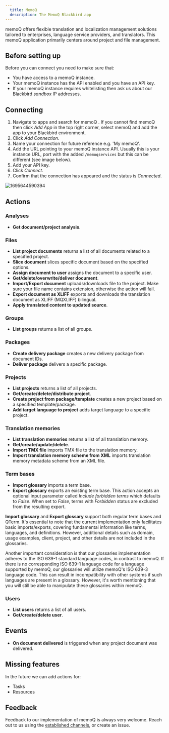 ```yaml
---
  title: MemoQ
  description: The MemoQ Blackbird app
---
```


<LinkCard title="View on Github" target="_blank" href="https://github.com/bb-io/MemoQ" icon="github" />


memoQ offers flexible translation and localization management solutions tailored to enterprises, language service providers, and translators. This memoQ application primarily centers around project and file management.

## Before setting up

Before you can connect you need to make sure that:

- You have access to a memoQ instance.
- Your memoQ instance has the API enabled and you have an API key.
- If your memoQ instance requires whitelisting then ask us about our Blackbird _sandbox_ IP addresses.

## Connecting

1.  Navigate to apps and search for memoQ . If you cannot find memoQ then click _Add App_ in the top right corner, select memoQ and add the app to your Blackbird environment.
2.  Click _Add Connection_.
3.  Name your connection for future reference e.g. 'My memoQ'.
4.  Add the URL pointing to your memoQ instance API. Usually this is your instance URL, port with the added `/memoqservices` but this can be different (see image below).
5.  Add your API key.
6.  Click _Connect_.
7.  Confirm that the connection has appeared and the status is _Connected_.

![1695644590394](https://raw.githubusercontent.com/bb-io/MemoQ/main/image/README/1695644590394.png)

## Actions

### Analyses

- **Get document/project analysis**.

### Files

- **List project documents** returns a list of all documents related to a specified project.
- **Slice document** slices specific document based on the specified options.
- **Assign document to user** assigns the document to a specific user.
- **Get/delete/overwrite/deliver document**.
- **Import/Export document** uploads/downloads file to the project. Make sure your file name contains extension, otherwise the action will fail.
- **Export document as XLIFF** exports and downloads the translation document as XLIFF (MQXLIFF) bilingual.
- **Apply translated content to updated source**.

### Groups

- **List groups** returns a list of all groups.

### Packages

- **Create delivery package** creates a new delivery package from document IDs.
- **Deliver package** delivers a specific package.

### Projects

- **List projects** returns a list of all projects.
- **Get/create/delete/distribute project**.
- **Create project from package/template** creates a new project based on a specified template/package.
- **Add target language to project** adds target language to a specific project.

### Translation memories

- **List translation memories** returns a list of all translation memory.
- **Get/create/update/delete**.
- **Import TMX file** imports TMX file to the translation memory.
- **Import translation memory scheme from XML** imports translation memory metadata scheme from an XML file.

### Term bases

- **Import glossary** imports a term base.
- **Export glossary** exports an existing term base. This action accepts an optional input parameter called _Include forbidden terms_ which defaults to _False_. When set to _False_, terms with _Forbidden_ status are excluded from the resulting export.

**Import glossary** and **Export glossary** support both regular term bases and QTerm. It's essential to note that the current implementation only facilitates basic imports/exports, covering fundamental information like terms, languages, and definitions. However, additional details such as domain, usage examples, client, project, and other details are not included in the glossaries.

Another important consideration is that our glossaries implementation adheres to the ISO 639-1 standard language codes, in contrast to memoQ. If there is no corresponding ISO 639-1 language code for a language supported by memoQ, our glossaries will utilize memoQ's ISO 639-3 language code. This can result in incompatibility with other systems if such languages are present in a glossary. However, it's worth mentioning that you will still be able to manipulate these glossaries within memoQ.

### Users

- **List users** returns a list of all users.
- **Get/create/delete user**.

## Events

- **On document delivered** is triggered when any project document was delivered.

## Missing features

In the future we can add actions for:

- Tasks
- Resources

## Feedback

Feedback to our implementation of memoQ is always very welcome. Reach out to us using the [established channels](https://www.blackbird.io/), or create an issue.

